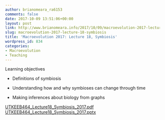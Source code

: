 ```yaml
---
author: brianomeara_ra6153
comments: false
date: 2017-10-09 13:51:06+00:00
layout: post
link: http://www.brianomeara.info/2017/10/09/macroevolution-2017-lecture-18-symbiosis/
slug: macroevolution-2017-lecture-18-symbiosis
title: 'Macroevolution 2017: Lecture 18, Symbiosis'
wordpress_id: 834
categories:
- Macroevolution
- Teaching
---
```


Learning objectives



    
  * Definitions of symbiosis

    
  * Understanding how and why symbioses can change through time

    
  * Making inferences about biology from graphs


[UTKEEB464_Lecture18_Symbiosis_2017.pdf](http://brianomeara.info/wordpress_beta/wp-content/uploads/2017/10/UTKEEB464_Lecture18_Symbiosis_2017.pdf) [UTKEEB464_Lecture18_Symbiosis_2017.pptx](http://brianomeara.info/wordpress_beta/wp-content/uploads/2017/10/UTKEEB464_Lecture18_Symbiosis_2017.pptx)
